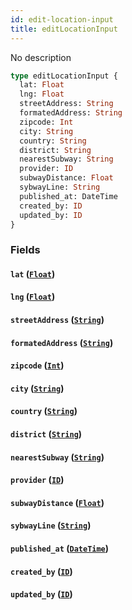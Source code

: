 ```yaml
---
id: edit-location-input
title: editLocationInput
---
```


No description

```graphql
type editLocationInput {
  lat: Float
  lng: Float
  streetAddress: String
  formatedAddress: String
  zipcode: Int
  city: String
  country: String
  district: String
  nearestSubway: String
  provider: ID
  subwayDistance: Float
  sybwayLine: String
  published_at: DateTime
  created_by: ID
  updated_by: ID
}
```

### Fields

#### `lat` ([`Float`](/v1/scalars/float))

#### `lng` ([`Float`](/v1/scalars/float))

#### `streetAddress` ([`String`](/v1/scalars/string))

#### `formatedAddress` ([`String`](/v1/scalars/string))

#### `zipcode` ([`Int`](/v1/scalars/int))

#### `city` ([`String`](/v1/scalars/string))

#### `country` ([`String`](/v1/scalars/string))

#### `district` ([`String`](/v1/scalars/string))

#### `nearestSubway` ([`String`](/v1/scalars/string))

#### `provider` ([`ID`](/v1/scalars/id))

#### `subwayDistance` ([`Float`](/v1/scalars/float))

#### `sybwayLine` ([`String`](/v1/scalars/string))

#### `published_at` ([`DateTime`](/v1/scalars/date-time))

#### `created_by` ([`ID`](/v1/scalars/id))

#### `updated_by` ([`ID`](/v1/scalars/id))
